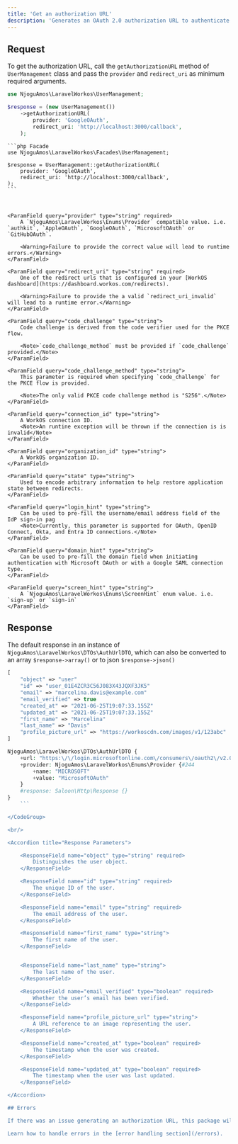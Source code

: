 ```yaml
---
title: 'Get an authorization URL'
description: 'Generates an OAuth 2.0 authorization URL to authenticate a user with AuthKit or SSO.'
---
```


## Request

To get the authorization URL, call the `getAuthorizationURL` method of `UserManagement` class and pass the `provider` and `redirect_uri` as minimum required arguments.

<CodeGroup>

```php New Class
use NjoguAmos\LaravelWorkos\UserManagement;

$response = (new UserManagement())
    ->getAuthorizationURL(
        provider: 'GoogleOAuth',
        redirect_uri: 'http://localhost:3000/callback',
    );
```

    ```php Facade
    use NjoguAmos\LaravelWorkos\Facades\UserManagement;

    $response = UserManagement::getAuthorizationURL(
        provider: 'GoogleOAuth',
        redirect_uri: 'http://localhost:3000/callback',
    );
    ```
</CodeGroup>

<br/>

<Accordion title="Parameters">

    <ParamField query="provider" type="string" required>
        A `NjoguAmos\LaravelWorkos\Enums\Provider` compatible value. i.e.  `authkit`, `AppleOAuth`, `GoogleOAuth`, `MicrosoftOAuth` or `GitHubOAuth`.

        <Warning>Failure to provide the correct value will lead to runtime errors.</Warning>
    </ParamField>

    <ParamField query="redirect_uri" type="string" required>
        One of the redirect urls that is configured in your [WorkOS dashboard](https://dashboard.workos.com/redirects).

        <Warning>Failure to provide the a valid `redirect_uri_invalid` will lead to a runtime error.</Warning>
    </ParamField>

    <ParamField query="code_challenge" type="string">
        Code challenge is derived from the code verifier used for the PKCE flow.

        <Note>`code_challenge_method` must be provided if `code_challenge` provided.</Note>
    </ParamField>

    <ParamField query="code_challenge_method" type="string">
        This parameter is required when specifying `code_challenge` for the PKCE flow is provided.

        <Note>The only valid PKCE code challenge method is "S256".</Note>
    </ParamField>

    <ParamField query="connection_id" type="string">
        A WorkOS connection ID.
        <Note>An runtine exception will be thrown if the connection is is invalid</Note>
    </ParamField>

    <ParamField query="organization_id" type="string">
        A WorkOS organization ID.
    </ParamField>

    <ParamField query="state" type="string">
        Used to encode arbitrary information to help restore application state between redirects.
    </ParamField>

    <ParamField query="login_hint" type="string">
        Can be used to pre-fill the username/email address field of the IdP sign-in pag
        <Note>Currently, this parameter is supported for OAuth, OpenID Connect, Okta, and Entra ID connections.</Note>
    </ParamField>

    <ParamField query="domain_hint" type="string">
        Can be used to pre-fill the domain field when initiating authentication with Microsoft OAuth or with a Google SAML connection type.
    </ParamField>

    <ParamField query="screen_hint" type="string">
        A `NjoguAmos\LaravelWorkos\Enums\ScreenHint` enum value. i.e. `sign-up` or `sign-in`
    </ParamField>

</Accordion>

## Response

The default response in an instance of `NjoguAmos\LaravelWorkos\DTOs\AuthUrlDTO`, which can also be converted to an array `$response->array()` or to json `$response->json()`

<CodeGroup>

```php $response->array()
[
    "object" => "user"
    "id" => "user_01E4ZCR3C56J083X43JQXF3JK5"
    "email" => "marcelina.davis@example.com"
    "email_verified" => true
    "created_at" => "2021-06-25T19:07:33.155Z"
    "updated_at" => "2021-06-25T19:07:33.155Z"
    "first_name" => "Marcelina"
    "last_name" => "Davis"
    "profile_picture_url" => "https://workoscdn.com/images/v1/123abc"
]
```

```php Default Object
NjoguAmos\LaravelWorkos\DTOs\AuthUrlDTO {
    +url: "https:\/\/login.microsoftonline.com\/consumers\/oauth2\/v2.0\/..."
    +provider: NjoguAmos\LaravelWorkos\Enums\Provider {#244
        +name: "MICROSOFT"
        +value: "MicrosoftOAuth"
    }
    #response: Saloon\Http\Response {}
}
    ```

</CodeGroup>

<br/>

<Accordion title="Response Parameters">

    <ResponseField name="object" type="string" required>
        Distinguishes the user object.
    </ResponseField>

    <ResponseField name="id" type="string" required>
        The unique ID of the user.
    </ResponseField>

    <ResponseField name="email" type="string" required>
        The email address of the user.
    </ResponseField>

    <ResponseField name="first_name" type="string">
        The first name of the user.
    </ResponseField>


    <ResponseField name="last_name" type="string">
        The last name of the user.
    </ResponseField>

    <ResponseField name="email_verified" type="boolean" required>
        Whether the user’s email has been verified.
    </ResponseField>

    <ResponseField name="profile_picture_url" type="string">
        A URL reference to an image representing the user.
    </ResponseField>

    <ResponseField name="created_at" type="boolean" required>
        The timestamp when the user was created.
    </ResponseField>

    <ResponseField name="updated_at" type="boolean" required>
        The timestamp when the user was last updated.
    </ResponseField>

</Accordion>

## Errors

If there was an issue generating an authorization URL, this package will throw an exception. All the [WorkOs know errors](https://workos.com/docs/reference/user-management/authentication/get-authorization-url/error-codes) are catered for.

Learn how to handle errors in the [error handling section](/errors).
